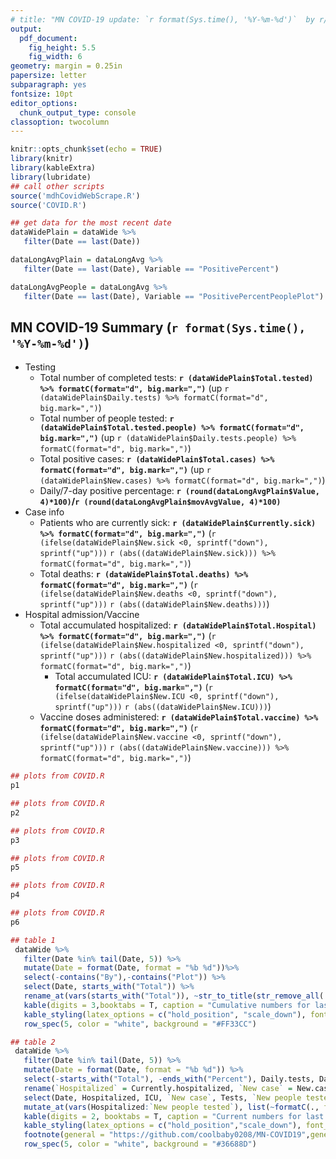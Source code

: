 ```yaml
---
# title: "MN COVID-19 update: `r format(Sys.time(), '%Y-%m-%d')`  by r/coolbaby0208"
output: 
  pdf_document:
    fig_height: 5.5
    fig_width: 6
geometry: margin = 0.25in
papersize: letter
subparagraph: yes
fontsize: 10pt
editor_options: 
  chunk_output_type: console
classoption: twocolumn
---
```


```r
knitr::opts_chunk$set(echo = TRUE)
library(knitr)
library(kableExtra)
library(lubridate)
## call other scripts
source('mdhCovidWebScrape.R')
source('COVID.R')

## get data for the most recent date
dataWidePlain = dataWide %>% 
   filter(Date == last(Date))

dataLongAvgPlain = dataLongAvg %>% 
   filter(Date == last(Date), Variable == "PositivePercent")

dataLongAvgPeople = dataLongAvg %>% 
   filter(Date == last(Date), Variable == "PositivePercentPeoplePlot")
```

## MN COVID-19 Summary (`r format(Sys.time(), '%Y-%m-%d')`)
* Testing
  + Total number of completed tests: **`r (dataWidePlain$Total.tested) %>% formatC(format="d", big.mark=",")`** (up `r (dataWidePlain$Daily.tests) %>% formatC(format="d", big.mark=",")`)
  + Total number of people tested: **`r (dataWidePlain$Total.tested.people) %>% formatC(format="d", big.mark=",")`** (up `r (dataWidePlain$Daily.tests.people) %>% formatC(format="d", big.mark=",")`)
  + Total positive cases: **`r (dataWidePlain$Total.cases) %>% formatC(format="d", big.mark=",")`** (up `r (dataWidePlain$New.cases) %>% formatC(format="d", big.mark=",")`)
  + Daily/7-day positive percentage: **`r (round(dataLongAvgPlain$Value, 4)*100)`/`r (round(dataLongAvgPlain$movAvgValue, 4)*100)`**
  <!-- + Daily/7-day positive percentage (people): **`r (round(dataLongAvgPeople$Value, 4)*100)`/`r (round(dataLongAvgPeople$movAvgValue, 4)*100)`** -->
* Case info   
  + Patients who are currently sick: **`r (dataWidePlain$Currently.sick) %>% formatC(format="d", big.mark=",")`** (`r (ifelse(dataWidePlain$New.sick <0, sprintf("down"), sprintf("up")))` `r (abs((dataWidePlain$New.sick))) %>% formatC(format="d", big.mark=",")`)
  + Total deaths: **`r (dataWidePlain$Total.deaths) %>% formatC(format="d", big.mark=",")`** (`r (ifelse(dataWidePlain$New.deaths <0, sprintf("down"), sprintf("up")))` `r (abs((dataWidePlain$New.deaths)))`)
* Hospital admission/Vaccine  
  + Total accumulated hospitalized: **`r (dataWidePlain$Total.Hospital) %>% formatC(format="d", big.mark=",")`** (`r (ifelse(dataWidePlain$New.hospitalized <0, sprintf("down"), sprintf("up")))` `r (abs((dataWidePlain$New.hospitalized))) %>% formatC(format="d", big.mark=",")`)
    - Total accumulated ICU: **`r (dataWidePlain$Total.ICU) %>% formatC(format="d", big.mark=",")`** (`r (ifelse(dataWidePlain$New.ICU <0, sprintf("down"), sprintf("up")))` `r (abs((dataWidePlain$New.ICU)))`)
  + Vaccine doses administered: **`r (dataWidePlain$Total.vaccine) %>% formatC(format="d", big.mark=",")`** (`r (ifelse(dataWidePlain$New.vaccine <0, sprintf("down"), sprintf("up")))` `r (abs((dataWidePlain$New.vaccine))) %>% formatC(format="d", big.mark=",")`)

```r
## plots from COVID.R
p1
```

```r
## plots from COVID.R
p2
```
   
```r
## plots from COVID.R
p3
```

```r
## plots from COVID.R
p5
```

```r
## plots from COVID.R
p4
```


```r
## plots from COVID.R
p6
```

```r
## table 1
 dataWide %>% 
   filter(Date %in% tail(Date, 5)) %>%
   mutate(Date = format(Date, format = "%b %d"))%>% 
   select(-contains("By"),-contains("Plot")) %>% 
   select(Date, starts_with("Total")) %>%
   rename_at(vars(starts_with("Total")), ~str_to_title(str_remove_all(.,"Total."))) %>%
   kable(digits = 3,booktabs = T, caption = "Cumulative numbers for last 5 days",align = "c") %>%
   kable_styling(latex_options = c("hold_position", "scale_down"), font_size = 9) %>% 
   row_spec(5, color = "white", background = "#FF33CC") 
```

```r
## table 2
 dataWide %>%
   filter(Date %in% tail(Date, 5)) %>%
   mutate(Date = format(Date, format = "%b %d")) %>% 
   select(-starts_with("Total"), -ends_with("Percent"), Daily.tests, Daily.tests.people) %>% 
   rename(`Hospitalized` = Currently.hospitalized, `New case` = New.cases, `Tests` = Daily.tests, `New people tested` = Daily.tests.people) %>%
   select(Date, Hospitalized, ICU, `New case`, Tests, `New people tested`) %>% 
   mutate_at(vars(Hospitalized:`New people tested`), list(~formatC(., format="d", big.mark=","))) %>%
   kable(digits = 2, booktabs = T, caption = "Current numbers for last 5 days", align = "c",linesep = "") %>%
   kable_styling(latex_options = c("hold_position","scale_down"), font_size = 7) %>%
   footnote(general = "https://github.com/coolbaby0208/MN-COVID19",general_title = "Source code: ",footnote_as_chunk = T) %>% 
   row_spec(5, color = "white", background = "#36688D")
```